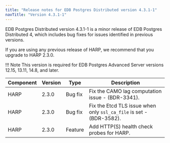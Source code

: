 ```yaml
---
title: "Release notes for EDB Postgres Distributed version 4.3.1-1"
navTitle: "Version 4.3.1-1"
---
```


EDB Postgres Distributed version 4.3.1-1 is a minor release of EDB Postgres Distributed 4, which includes bug fixes for issues identified in previous versions.

If you are using any previous release of HARP, we recommend that you upgrade to HARP 2.3.0.

!!! Note
    This version is required for EDB Postgres Advanced Server versions 12.15, 13.11, 14.8, and later.


 Component | Version |  Type           |                                                   Description
 --------- | ------- | --------------- | ------------------------------------------------------------------------------------------------------------------------
 HARP      | 2.3.0   | Bug fix         | Fix the CAMO lag computation issue - (BDR-3341).
 HARP      | 2.3.0   | Bug fix         | Fix the Etcd TLS issue when only `ssl_ca_file` is set - (BDR-3582).
 HARP      | 2.3.0   | Feature         | Add HTTP(S) health check probes for HARP.

